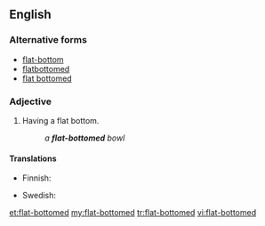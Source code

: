 ==English==

===Alternative forms===
* [[flat-bottom]]
* [[flatbottomed]]
* [[flat bottomed]]

===Adjective===
{{en-adj|head=[[flat]]-[[bottomed]]}}

# Having a flat bottom.
#: ''a '''flat-bottomed''' bowl''

====Translations====
{{trans-top|having a flat bottom}}
* Finnish: {{t|fi|litteäpohjainen}}
{{trans-mid}}
* Swedish: {{t|sv|flatbottnad}}
{{trans-bottom}}

[[et:flat-bottomed]]
[[my:flat-bottomed]]
[[tr:flat-bottomed]]
[[vi:flat-bottomed]]